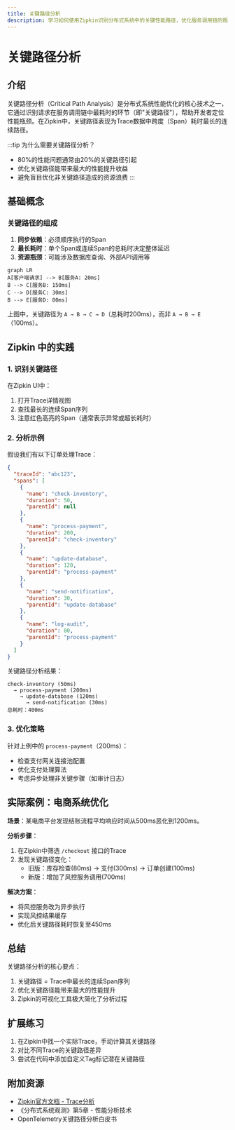 ```yaml
---
title: 关键路径分析
description: 学习如何使用Zipkin识别分布式系统中的关键性能路径，优化服务调用链的瓶颈环节。
---
```


# 关键路径分析

## 介绍
关键路径分析（Critical Path Analysis）是分布式系统性能优化的核心技术之一，它通过识别请求在服务调用链中最耗时的环节（即"关键路径"），帮助开发者定位性能瓶颈。在Zipkin中，关键路径表现为Trace数据中跨度（Span）耗时最长的连续路径。

:::tip 为什么需要关键路径分析？
- 80%的性能问题通常由20%的关键路径引起
- 优化关键路径能带来最大的性能提升收益
- 避免盲目优化非关键路径造成的资源浪费
:::

## 基础概念

### 关键路径的组成
1. **同步依赖**：必须顺序执行的Span
2. **最长耗时**：单个Span或连续Span的总耗时决定整体延迟
3. **资源瓶颈**：可能涉及数据库查询、外部API调用等

```mermaid
graph LR
A[客户端请求] --> B[服务A: 20ms]
B --> C[服务B: 150ms]
C --> D[服务C: 30ms]
B --> E[服务D: 80ms]
```

上图中，关键路径为 `A → B → C → D`（总耗时200ms），而非 `A → B → E`（100ms）。

## Zipkin 中的实践

### 1. 识别关键路径
在Zipkin UI中：
1. 打开Trace详情视图
2. 查找最长的连续Span序列
3. 注意红色高亮的Span（通常表示异常或超长耗时）

### 2. 分析示例
假设我们有以下订单处理Trace：

```json
{
  "traceId": "abc123",
  "spans": [
    {
      "name": "check-inventory",
      "duration": 50,
      "parentId": null
    },
    {
      "name": "process-payment",
      "duration": 200,
      "parentId": "check-inventory"
    },
    {
      "name": "update-database",
      "duration": 120,
      "parentId": "process-payment"
    },
    {
      "name": "send-notification",
      "duration": 30,
      "parentId": "update-database"
    },
    {
      "name": "log-audit",
      "duration": 80,
      "parentId": "process-payment"
    }
  ]
}
```

关键路径分析结果：
```
check-inventory (50ms)
  → process-payment (200ms)
    → update-database (120ms)
      → send-notification (30ms)
总耗时：400ms
```

### 3. 优化策略
针对上例中的 `process-payment`（200ms）：
- 检查支付网关连接池配置
- 优化支付处理算法
- 考虑异步处理非关键步骤（如审计日志）

## 实际案例：电商系统优化

**场景**：某电商平台发现结账流程平均响应时间从500ms恶化到1200ms。

**分析步骤**：
1. 在Zipkin中筛选 `/checkout` 接口的Trace
2. 发现关键路径变化：
   - 旧版：库存检查(80ms) → 支付(300ms) → 订单创建(100ms)
   - 新版：增加了风控服务调用(700ms)

**解决方案**：
- 将风控服务改为异步执行
- 实现风控结果缓存
- 优化后关键路径耗时恢复至450ms

## 总结

关键路径分析的核心要点：
1. 关键路径 = Trace中最长的连续Span序列
2. 优化关键路径能带来最大的性能提升
3. Zipkin的可视化工具极大简化了分析过程

## 扩展练习
1. 在Zipkin中找一个实际Trace，手动计算其关键路径
2. 对比不同Trace的关键路径差异
3. 尝试在代码中添加自定义Tag标记潜在关键路径

## 附加资源
- [Zipkin官方文档 - Trace分析](https://zipkin.io/pages/traces.html)
- 《分布式系统观测》第5章 - 性能分析技术
- OpenTelemetry关键路径分析白皮书